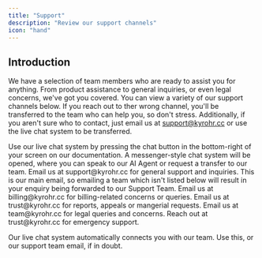 ```yaml
---
title: "Support"
description: "Review our support channels"
icon: "hand"
---
```


## Introduction

We have a selection of team members who are ready to assist you for anything. From product assistance to general inquiries, or even legal concerns, we've got you covered. You can view a variety of our support channels below. If you reach out to ther wrong channel, you'll be transferred to the team who can help you, so don't stress. Additionally, if you aren't sure who to contact, just email us at support@kyrohr.cc or use the live chat system to be transferred.

<Columns cols={2}>
  <Card title="Live Chat">
    Use our live chat system by pressing the chat button in the bottom-right of your screen on our documentation. A messenger-style chat system will be opened, where you can speak to our AI Agent or request a transfer to our team.
  </Card>
  <Card title="Support Team">
    Email us at support@kyrohr.cc for general support and inquiries. This is our main email, so emailing a team which isn't listed below will result in your enquiry being forwarded to our Support Team.
  </Card>
  <Card title="Billing Team">
    Email us at billing@kyrohr.cc for billing-related concerns or queries.
  </Card>
  <Card title="Safety Team">
    Email us at trust@kyrohr.cc for reports, appeals or mangerial requests.
  </Card>
  <Card title="Legal Team">
    Email us at team@kyrohr.cc for legal queries and concerns.
  </Card>
  <Card title="Emergency Support" color="#E36162">
    Reach out at trust@kyrohr.cc for emergency support.
  </Card>
</Columns>

<Info>Our live chat system automatically connects you with our team. Use this, or our support team email, if in doubt.</Info>
